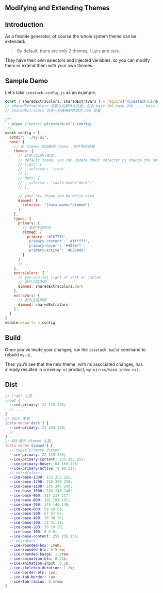 ## Modifying and Extending Themes

## Introduction

As a flexible generator, of course the whole system theme can be extended:.

> By default, there are only 2 themes, `light` and `dark`.

They have their own selectors and injected variables, so you can modify them or extend them with your own themes.

## Sample Demo

Let's take `icestack.config.js` as an example.

```js filename="icestack.config.js"
const { sharedExtraColors, sharedExtraVars } = require('@icestack/ui/defaults')
// sharedExtraColors 是默认的额外中性色，包含 base-100,base-200 .... base-1300
// sharedExtraVars 包含一些通用的非颜色 CSS 变量

/**
 * @type {import('@icestack/ui').Config}
 */
const config = {
  outdir: './my-ui',
  base: {
    // 在 themes 添加新的 theme ,并声明选择器
    themes: {
      // 这里可以进行修改
      // default theme, you can update their selector by change the option
      // light: {
      //   selector: ':root'
      // },
      // dark: {
      //   selector: '[data-mode="dark"]'
      // },

      // your new theme can be write here
      dimmed: {
        selector: '[data-mode="dimmed"]'
      }
    },
    types: {
      primary: {
        // 新的主题声明
        dimmed: {
          primary: '#1677ff',
          'primary-content': '#ffffff',
          'primary-hover': '#4096ff',
          'primary-active': '#0958d9'
        }
      }
      // ...
    },
    extraColors: {
      // you can set light or dark or custom
      // 新的主题声明
      dimmed: sharedExtraColors.dark
    },
    extraVars: {
      // 新的主题声明
      dimmed: sharedExtraVars
    }
  }
}
module.exports = config
```

## Build

Once you've made your changes, run the `icestack build` command to rebuild `my-ui`.

Then you'll see that the new theme, with its associated changes, has already resulted in a new `my-ui` product, `my-ui/css/base.index.css`.

## Dist

```scss
// light 主题
:root {
  --ice-primary: 22 119 255;
  // ...
}
// dark 主题
[data-mode='dark'] {
  --ice-primary: 22 104 220;
  // ...
}
// 新扩展的 dimmed 主题
[data-mode='dimmed'] {
  // types.primary.dimmed
  --ice-primary: 22 119 255;
  --ice-primary-content: 255 255 255;
  --ice-primary-hover: 64 150 255;
  --ice-primary-active: 9 88 217;
  // extraColors
  --ice-base-1300: 255 255 255;
  --ice-base-1200: 250 250 250;
  --ice-base-1100: 245 245 245;
  --ice-base-1000: 240 240 240;
  --ice-base-900: 217 217 217;
  --ice-base-800: 191 191 191;
  --ice-base-700: 140 140 140;
  --ice-base-600: 89 89 89;
  --ice-base-500: 67 67 67;
  --ice-base-400: 38 38 38;
  --ice-base-300: 31 31 31;
  --ice-base-200: 20 20 20;
  --ice-base-100: 0 0 0;
  --ice-base-content: 255 255 255;
  // extraVars
  --ice-rounded-box: 1rem;
  --ice-rounded-btn: 0.5rem;
  --ice-rounded-badge: 1.9rem;
  --ice-animation-btn: 0.25s;
  --ice-animation-input: 0.2s;
  --ice-skeleton-duration: 1.2s;
  --ice-border-btn: 1px;
  --ice-tab-border: 1px;
  --ice-tab-radius: 0.5rem;
}
```
